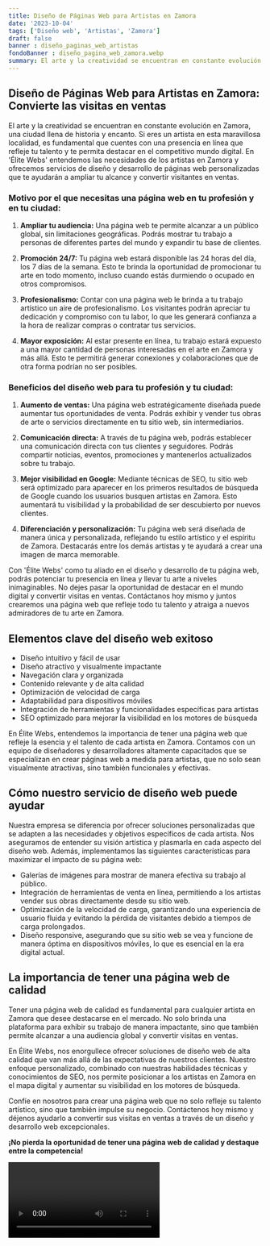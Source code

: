 ```yaml
---
title: Diseño de Páginas Web para Artistas en Zamora
date: '2023-10-04'
tags: ['Diseño web', 'Artistas', 'Zamora']
draft: false
banner : diseño_paginas_web_artistas
fondoBanner : diseño_pagina_web_zamora.webp
summary: El arte y la creatividad se encuentran en constante evolución en Zamora, una ciudad llena de historia y encanto. Si eres un artista en esta maravillosa localidad, es fundamental que cuentes con una presencia en línea que refleje tu talento y te permita destacar en el competitivo mundo digital. En 'Élite Webs' entendemos las necesidades de los artistas en Zamora y ofrecemos servicios de diseño y desarrollo de páginas web personalizadas que te ayudarán a ampliar tu alcance y convertir visitantes en ventas.
---
```


## Diseño de Páginas Web para Artistas en Zamora: Convierte las visitas en ventas

El arte y la creatividad se encuentran en constante evolución en Zamora, una ciudad llena de historia y encanto. Si eres un artista en esta maravillosa localidad, es fundamental que cuentes con una presencia en línea que refleje tu talento y te permita destacar en el competitivo mundo digital. En 'Élite Webs' entendemos las necesidades de los artistas en Zamora y ofrecemos servicios de diseño y desarrollo de páginas web personalizadas que te ayudarán a ampliar tu alcance y convertir visitantes en ventas.

### Motivo por el que necesitas una página web en tu profesión y en tu ciudad:

1. **Ampliar tu audiencia:** Una página web te permite alcanzar a un público global, sin limitaciones geográficas. Podrás mostrar tu trabajo a personas de diferentes partes del mundo y expandir tu base de clientes.

2. **Promoción 24/7:** Tu página web estará disponible las 24 horas del día, los 7 días de la semana. Esto te brinda la oportunidad de promocionar tu arte en todo momento, incluso cuando estás durmiendo o ocupado en otros compromisos.

3. **Profesionalismo:** Contar con una página web le brinda a tu trabajo artístico un aire de profesionalismo. Los visitantes podrán apreciar tu dedicación y compromiso con tu labor, lo que les generará confianza a la hora de realizar compras o contratar tus servicios.

4. **Mayor exposición:** Al estar presente en línea, tu trabajo estará expuesto a una mayor cantidad de personas interesadas en el arte en Zamora y más allá. Esto te permitirá generar conexiones y colaboraciones que de otra forma podrían no ser posibles.

### Beneficios del diseño web para tu profesión y tu ciudad:

1. **Aumento de ventas:** Una página web estratégicamente diseñada puede aumentar tus oportunidades de venta. Podrás exhibir y vender tus obras de arte o servicios directamente en tu sitio web, sin intermediarios.

2. **Comunicación directa:** A través de tu página web, podrás establecer una comunicación directa con tus clientes y seguidores. Podrás compartir noticias, eventos, promociones y mantenerlos actualizados sobre tu trabajo.

3. **Mejor visibilidad en Google:** Mediante técnicas de SEO, tu sitio web será optimizado para aparecer en los primeros resultados de búsqueda de Google cuando los usuarios busquen artistas en Zamora. Esto aumentará tu visibilidad y la probabilidad de ser descubierto por nuevos clientes.

4. **Diferenciación y personalización:** Tu página web será diseñada de manera única y personalizada, reflejando tu estilo artístico y el espíritu de Zamora. Destacarás entre los demás artistas y te ayudará a crear una imagen de marca memorable.

Con 'Élite Webs' como tu aliado en el diseño y desarrollo de tu página web, podrás potenciar tu presencia en línea y llevar tu arte a niveles inimaginables. No dejes pasar la oportunidad de destacar en el mundo digital y convertir visitas en ventas. Contáctanos hoy mismo y juntos crearemos una página web que refleje todo tu talento y atraiga a nuevos admiradores de tu arte en Zamora.

<GifSeo />

<Cta />

## Elementos clave del diseño web exitoso

- Diseño intuitivo y fácil de usar
- Diseño atractivo y visualmente impactante
- Navegación clara y organizada
- Contenido relevante y de alta calidad
- Optimización de velocidad de carga
- Adaptabilidad para dispositivos móviles
- Integración de herramientas y funcionalidades específicas para artistas
- SEO optimizado para mejorar la visibilidad en los motores de búsqueda

En Élite Webs, entendemos la importancia de tener una página web que refleje la esencia y el talento de cada artista en Zamora. Contamos con un equipo de diseñadores y desarrolladores altamente capacitados que se especializan en crear páginas web a medida para artistas, que no solo sean visualmente atractivas, sino también funcionales y efectivas.

## Cómo nuestro servicio de diseño web puede ayudar

Nuestra empresa se diferencia por ofrecer soluciones personalizadas que se adapten a las necesidades y objetivos específicos de cada artista. Nos aseguramos de entender su visión artística y plasmarla en cada aspecto del diseño web. Además, implementamos las siguientes características para maximizar el impacto de su página web:

- Galerías de imágenes para mostrar de manera efectiva su trabajo al público.
- Integración de herramientas de venta en línea, permitiendo a los artistas vender sus obras directamente desde su sitio web.
- Optimización de la velocidad de carga, garantizando una experiencia de usuario fluida y evitando la pérdida de visitantes debido a tiempos de carga prolongados.
- Diseño responsive, asegurando que su sitio web se vea y funcione de manera óptima en dispositivos móviles, lo que es esencial en la era digital actual.

## La importancia de tener una página web de calidad

Tener una página web de calidad es fundamental para cualquier artista en Zamora que desee destacarse en el mercado. No solo brinda una plataforma para exhibir su trabajo de manera impactante, sino que también permite alcanzar a una audiencia global y convertir visitas en ventas.

En Élite Webs, nos enorgullece ofrecer soluciones de diseño web de alta calidad que van más allá de las expectativas de nuestros clientes. Nuestro enfoque personalizado, combinado con nuestras habilidades técnicas y conocimientos de SEO, nos permite posicionar a los artistas en Zamora en el mapa digital y aumentar su visibilidad en los motores de búsqueda.

Confíe en nosotros para crear una página web que no solo refleje su talento artístico, sino que también impulse su negocio. Contáctenos hoy mismo y déjenos ayudarlo a convertir sus visitas en ventas a través de un diseño y desarrollo web excepcionales.

**¡No pierda la oportunidad de tener una página web de calidad y destaque entre la competencia!**

<Video />

<CtaBot job='Artistas' city='Zamora'/>

<Gmaps query='Zamora+españa+maps' />